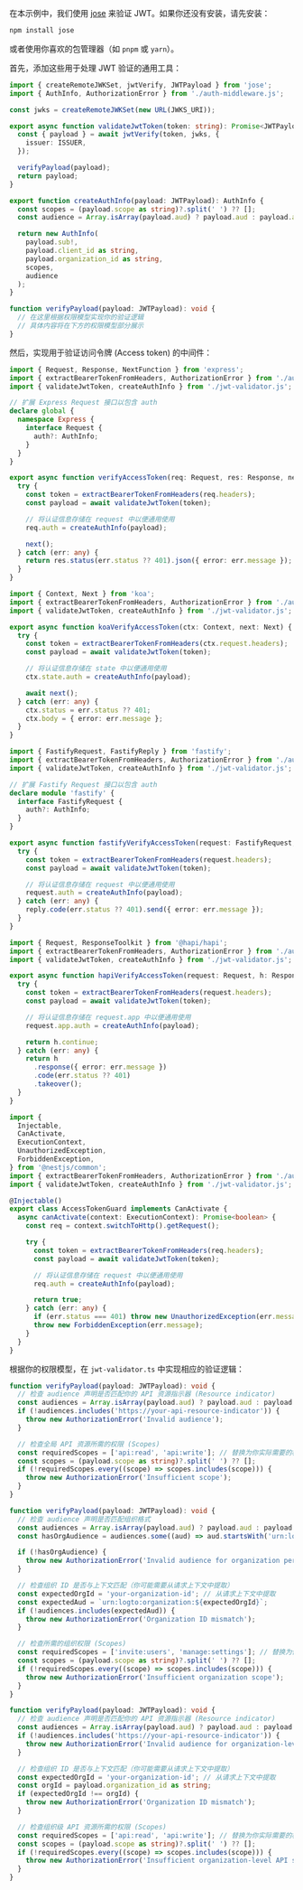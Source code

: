 
在本示例中，我们使用 [jose](https://github.com/panva/jose) 来验证 JWT。如果你还没有安装，请先安装：

```bash
npm install jose
```

或者使用你喜欢的包管理器（如 `pnpm` 或 `yarn`）。

首先，添加这些用于处理 JWT 验证的通用工具：

```ts title="jwt-validator.ts"
import { createRemoteJWKSet, jwtVerify, JWTPayload } from 'jose';
import { AuthInfo, AuthorizationError } from './auth-middleware.js';

const jwks = createRemoteJWKSet(new URL(JWKS_URI));

export async function validateJwtToken(token: string): Promise<JWTPayload> {
  const { payload } = await jwtVerify(token, jwks, {
    issuer: ISSUER,
  });

  verifyPayload(payload);
  return payload;
}

export function createAuthInfo(payload: JWTPayload): AuthInfo {
  const scopes = (payload.scope as string)?.split(' ') ?? [];
  const audience = Array.isArray(payload.aud) ? payload.aud : payload.aud ? [payload.aud] : [];

  return new AuthInfo(
    payload.sub!,
    payload.client_id as string,
    payload.organization_id as string,
    scopes,
    audience
  );
}

function verifyPayload(payload: JWTPayload): void {
  // 在这里根据权限模型实现你的验证逻辑
  // 具体内容将在下方的权限模型部分展示
}
```

然后，实现用于验证访问令牌 (Access token) 的中间件：

<Tabs groupId="api-framework">
  <TabItem value="express" label="Express.js">

```ts title="auth-middleware.ts"
import { Request, Response, NextFunction } from 'express';
import { extractBearerTokenFromHeaders, AuthorizationError } from './auth-middleware.js';
import { validateJwtToken, createAuthInfo } from './jwt-validator.js';

// 扩展 Express Request 接口以包含 auth
declare global {
  namespace Express {
    interface Request {
      auth?: AuthInfo;
    }
  }
}

export async function verifyAccessToken(req: Request, res: Response, next: NextFunction) {
  try {
    const token = extractBearerTokenFromHeaders(req.headers);
    const payload = await validateJwtToken(token);

    // 将认证信息存储在 request 中以便通用使用
    req.auth = createAuthInfo(payload);

    next();
  } catch (err: any) {
    return res.status(err.status ?? 401).json({ error: err.message });
  }
}
```

  </TabItem>
  <TabItem value="koa" label="Koa.js">

```ts title="auth-middleware.ts"
import { Context, Next } from 'koa';
import { extractBearerTokenFromHeaders, AuthorizationError } from './auth-middleware.js';
import { validateJwtToken, createAuthInfo } from './jwt-validator.js';

export async function koaVerifyAccessToken(ctx: Context, next: Next) {
  try {
    const token = extractBearerTokenFromHeaders(ctx.request.headers);
    const payload = await validateJwtToken(token);

    // 将认证信息存储在 state 中以便通用使用
    ctx.state.auth = createAuthInfo(payload);

    await next();
  } catch (err: any) {
    ctx.status = err.status ?? 401;
    ctx.body = { error: err.message };
  }
}
```

  </TabItem>
  <TabItem value="fastify" label="Fastify">

```ts title="auth-middleware.ts"
import { FastifyRequest, FastifyReply } from 'fastify';
import { extractBearerTokenFromHeaders, AuthorizationError } from './auth-middleware.js';
import { validateJwtToken, createAuthInfo } from './jwt-validator.js';

// 扩展 Fastify Request 接口以包含 auth
declare module 'fastify' {
  interface FastifyRequest {
    auth?: AuthInfo;
  }
}

export async function fastifyVerifyAccessToken(request: FastifyRequest, reply: FastifyReply) {
  try {
    const token = extractBearerTokenFromHeaders(request.headers);
    const payload = await validateJwtToken(token);

    // 将认证信息存储在 request 中以便通用使用
    request.auth = createAuthInfo(payload);
  } catch (err: any) {
    reply.code(err.status ?? 401).send({ error: err.message });
  }
}
```

  </TabItem>
  <TabItem value="hapi" label="Hapi.js">

```ts title="auth-middleware.ts"
import { Request, ResponseToolkit } from '@hapi/hapi';
import { extractBearerTokenFromHeaders, AuthorizationError } from './auth-middleware.js';
import { validateJwtToken, createAuthInfo } from './jwt-validator.js';

export async function hapiVerifyAccessToken(request: Request, h: ResponseToolkit) {
  try {
    const token = extractBearerTokenFromHeaders(request.headers);
    const payload = await validateJwtToken(token);

    // 将认证信息存储在 request.app 中以便通用使用
    request.app.auth = createAuthInfo(payload);

    return h.continue;
  } catch (err: any) {
    return h
      .response({ error: err.message })
      .code(err.status ?? 401)
      .takeover();
  }
}
```

  </TabItem>
  <TabItem value="nestjs" label="NestJS">

```ts title="access-token.guard.ts"
import {
  Injectable,
  CanActivate,
  ExecutionContext,
  UnauthorizedException,
  ForbiddenException,
} from '@nestjs/common';
import { extractBearerTokenFromHeaders, AuthorizationError } from './auth-middleware.js';
import { validateJwtToken, createAuthInfo } from './jwt-validator.js';

@Injectable()
export class AccessTokenGuard implements CanActivate {
  async canActivate(context: ExecutionContext): Promise<boolean> {
    const req = context.switchToHttp().getRequest();

    try {
      const token = extractBearerTokenFromHeaders(req.headers);
      const payload = await validateJwtToken(token);

      // 将认证信息存储在 request 中以便通用使用
      req.auth = createAuthInfo(payload);

      return true;
    } catch (err: any) {
      if (err.status === 401) throw new UnauthorizedException(err.message);
      throw new ForbiddenException(err.message);
    }
  }
}
```

  </TabItem>
</Tabs>

根据你的权限模型，在 `jwt-validator.ts` 中实现相应的验证逻辑：

<Tabs groupId="permission-models">
<TabItem value="global-api-resources" label="全局 API 资源">

```ts title="jwt-validator.ts"
function verifyPayload(payload: JWTPayload): void {
  // 检查 audience 声明是否匹配你的 API 资源指示器 (Resource indicator)
  const audiences = Array.isArray(payload.aud) ? payload.aud : payload.aud ? [payload.aud] : [];
  if (!audiences.includes('https://your-api-resource-indicator')) {
    throw new AuthorizationError('Invalid audience');
  }

  // 检查全局 API 资源所需的权限 (Scopes)
  const requiredScopes = ['api:read', 'api:write']; // 替换为你实际需要的权限
  const scopes = (payload.scope as string)?.split(' ') ?? [];
  if (!requiredScopes.every((scope) => scopes.includes(scope))) {
    throw new AuthorizationError('Insufficient scope');
  }
}
```

</TabItem>
<TabItem value="organization-permissions" label="组织 (非 API) 权限">

```ts title="jwt-validator.ts"
function verifyPayload(payload: JWTPayload): void {
  // 检查 audience 声明是否匹配组织格式
  const audiences = Array.isArray(payload.aud) ? payload.aud : payload.aud ? [payload.aud] : [];
  const hasOrgAudience = audiences.some((aud) => aud.startsWith('urn:logto:organization:'));

  if (!hasOrgAudience) {
    throw new AuthorizationError('Invalid audience for organization permissions');
  }

  // 检查组织 ID 是否与上下文匹配（你可能需要从请求上下文中提取）
  const expectedOrgId = 'your-organization-id'; // 从请求上下文中提取
  const expectedAud = `urn:logto:organization:${expectedOrgId}`;
  if (!audiences.includes(expectedAud)) {
    throw new AuthorizationError('Organization ID mismatch');
  }

  // 检查所需的组织权限 (Scopes)
  const requiredScopes = ['invite:users', 'manage:settings']; // 替换为你实际需要的权限
  const scopes = (payload.scope as string)?.split(' ') ?? [];
  if (!requiredScopes.every((scope) => scopes.includes(scope))) {
    throw new AuthorizationError('Insufficient organization scope');
  }
}
```

</TabItem>
<TabItem value="organization-level-api-resources" label="组织级 API 资源">

```ts title="jwt-validator.ts"
function verifyPayload(payload: JWTPayload): void {
  // 检查 audience 声明是否匹配你的 API 资源指示器 (Resource indicator)
  const audiences = Array.isArray(payload.aud) ? payload.aud : payload.aud ? [payload.aud] : [];
  if (!audiences.includes('https://your-api-resource-indicator')) {
    throw new AuthorizationError('Invalid audience for organization-level API resources');
  }

  // 检查组织 ID 是否与上下文匹配（你可能需要从请求上下文中提取）
  const expectedOrgId = 'your-organization-id'; // 从请求上下文中提取
  const orgId = payload.organization_id as string;
  if (expectedOrgId !== orgId) {
    throw new AuthorizationError('Organization ID mismatch');
  }

  // 检查组织级 API 资源所需的权限 (Scopes)
  const requiredScopes = ['api:read', 'api:write']; // 替换为你实际需要的权限
  const scopes = (payload.scope as string)?.split(' ') ?? [];
  if (!requiredScopes.every((scope) => scopes.includes(scope))) {
    throw new AuthorizationError('Insufficient organization-level API scopes');
  }
}
```

</TabItem>
</Tabs>
